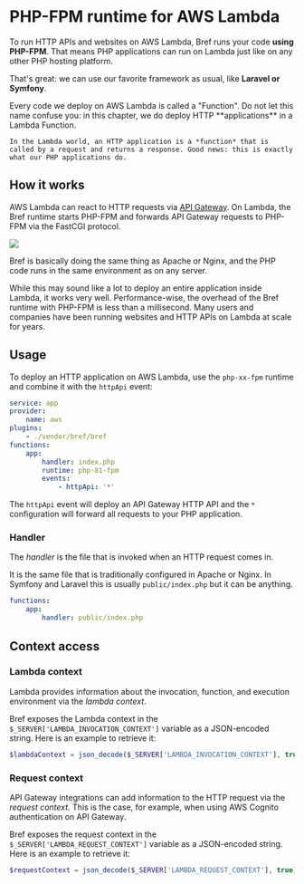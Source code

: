 
# PHP-FPM runtime for AWS Lambda

To run HTTP APIs and websites on AWS Lambda, Bref runs your code **using PHP-FPM**. That means PHP applications can run on Lambda just like on any other PHP hosting platform.

That's great: we can use our favorite framework as usual, like **Laravel or Symfony**.

<Callout>
    Every code we deploy on AWS Lambda is called a "Function". Do not let this name confuse you: in this chapter, we do deploy HTTP **applications** in a Lambda Function.

    In the Lambda world, an HTTP application is a *function* that is called by a request and returns a response. Good news: this is exactly what our PHP applications do.
</Callout>

## How it works

AWS Lambda can react to HTTP requests via [API Gateway](https://aws.amazon.com/api-gateway/). On Lambda, the Bref runtime starts PHP-FPM and forwards API Gateway requests to PHP-FPM via the FastCGI protocol.

![](./fpm-runtime.png)

Bref is basically doing the same thing as Apache or Nginx, and the PHP code runs in the same environment as on any server.

While this may sound like a lot to deploy an entire application inside Lambda, it works very well. Performance-wise, the overhead of the Bref runtime with PHP-FPM is less than a millisecond. Many users and companies have been running websites and HTTP APIs on Lambda at scale for years.

## Usage

To deploy an HTTP application on AWS Lambda, use the `php-xx-fpm` runtime and combine it with the `httpApi` event:

```yml filename="serverless.yml" {9-11}
service: app
provider:
    name: aws
plugins:
    - ./vendor/bref/bref
functions:
    app:
        handler: index.php
        runtime: php-81-fpm
        events:
            - httpApi: '*'
```

The `httpApi` event will deploy an API Gateway HTTP API and the `*` configuration will forward all requests to your PHP application.

### Handler

The *handler* is the file that is invoked when an HTTP request comes in.

It is the same file that is traditionally configured in Apache or Nginx. In Symfony and Laravel this is usually `public/index.php` but it can be anything.

```yml filename="serverless.yml"
functions:
    app:
        handler: public/index.php
```

## Context access

### Lambda context

Lambda provides information about the invocation, function, and execution environment via the *lambda context*.

Bref exposes the Lambda context in the `$_SERVER['LAMBDA_INVOCATION_CONTEXT']` variable as a JSON-encoded string.
Here is an example to retrieve it:

```php
$lambdaContext = json_decode($_SERVER['LAMBDA_INVOCATION_CONTEXT'], true);
```

### Request context

API Gateway integrations can add information to the HTTP request via the *request context*.
This is the case, for example, when using AWS Cognito authentication on API Gateway.

Bref exposes the request context in the `$_SERVER['LAMBDA_REQUEST_CONTEXT']` variable as a JSON-encoded string.
Here is an example to retrieve it:

```php
$requestContext = json_decode($_SERVER['LAMBDA_REQUEST_CONTEXT'], true);
```
